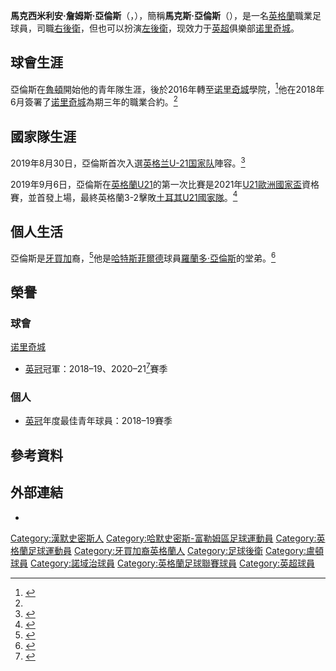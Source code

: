 {{Expand language|1=en|time=2021-01-15T15:40:24+00:00}}
{{noteTA|G1=football|G2=FAcup|G3=EPL
|1=zh-hans:阿隆斯; zh-hk:艾朗斯;zh-tw:亞倫斯
|2=zh-hans:马科斯; zh-tw:馬克斯; zh-hk:麥斯;}}
{{Infobox football biography
| name                = 馬克斯·亞倫斯<br />Max Aarons
| image               = Norwich_2_Chelsea_3_-_Max_Aarons.jpg
| caption             = 
| fullname            = Maximillian James Aarons
| birth_date          = {{birth date and age|2000|1|4|df=y}}
| birth_place         = {{ENG}}[[漢默史密斯|漢默史密斯]]
| height              = {{convert|1.78|m|ftin|0|abbr=on}}
| position            = 右後衛
| currentclub         = [[诺里奇城足球俱乐部|诺里奇城]]
| clubnumber          = 2
| youthyears1         = 2009–2014
| youthclubs1         = [[卢顿足球俱乐部|魯頓]] 
| youthyears2         = 2016–2018
| youthclubs2         =  [[诺里奇城足球俱乐部|诺里奇城]]
| years1              = 2018–
| clubs1              = [[诺里奇城足球俱乐部|诺里奇城]]
| caps1               = 143
| goals1              = 4
| nationalyears1 = 2018–2019     | nationalteam1 = [[英格蘭19歲以下足球代表隊|英格蘭U19]] | nationalcaps1 = 7  | nationalgoals1 = 0
| nationalyears2 = 2019– | nationalteam2 = [[英格蘭21歲以下足球代表隊|英格蘭U21]] | nationalcaps2 = 15  | nationalgoals2 = 0
| medaltemplates      = 
| club-update         = 2022年1月21日
| nationalteam-update = 2021年11月17日
}}
'''馬克西米利安·詹姆斯·亞倫斯'''（{{lang-en|'''Maximillian James Aarons'''}}，{{bd|2000年|1月4日}}），簡稱'''馬克斯·亞倫斯'''（{{lang-en|'''Max Aarons'''}}），是一名[[英格蘭|英格蘭]]職業足球員，司職[[右後衛|右後衛]]，但也可以扮演[[左後衛|左後衛]]，现效力于[[英超|英超]]俱樂部[[诺里奇城足球俱乐部|诺里奇城]]。

== 球會生涯 ==
亞倫斯在[[卢顿足球俱乐部|魯頓]]開始他的青年隊生涯，後於2016年轉至[[诺里奇城足球俱乐部|诺里奇城]]學院，<ref name=Canaries>{{Cite news|url=https://www.canaries.co.uk/News/2018/june/max-aarons-pro-deal/|title=Max Aarons signs first professional contract|access-date=2018-09-04|language=en-gb|archive-date=2019-03-28|archive-url=https://web.archive.org/web/20190328164808/https://www.canaries.co.uk/News/2018/june/max-aarons-pro-deal/|dead-url=yes}}</ref>他在2018年6月簽署了[[诺里奇城足球俱乐部|诺里奇城]]為期三年的職業合約。<ref name=Canaries />

== 國家隊生涯 ==
2019年8月30日，亞倫斯首次入選[[英格蘭21歲以下足球代表隊|英格兰U-21国家队]]陣容。<ref>{{cite web|url=http://www.thefa.com/news/2019/aug/30/england-u21s-squad-named-for-turkey-and-kosovo-300819|title=ENGLAND U21S KICK-OFF A NEW CAMPAIGN AND AIDY BOOTHROYD HAS PICKED HIS SQUAD|publisher=The FA|date=2019-08-30|accessdate=2019-08-30|archive-date=2021-08-16|archive-url=https://web.archive.org/web/20210816233446/https://www.thefa.com/news/2019/aug/30/england-u21s-squad-named-for-turkey-and-kosovo-300819|dead-url=no}}</ref>

2019年9月6日，亞倫斯在[[英格蘭21歲以下足球代表隊|英格蘭U21]]的第一次比賽是2021年[[U21歐洲國家盃|U21歐洲國家盃]]資格賽，並首發上場，最終英格蘭3-2擊敗[[土耳其21歲以下國家足球隊|土耳其U21國家隊]]。<ref>{{cite web|url=http://www.thefa.com/news/2019/sep/06/england-u21-turkey-060919|title=EDDIE NKETIAH AND REISS NELSON SCORE AS ENGLAND U21S WIN OPENING EURO QUALIFIER|publisher=The FA|date=2019-09-06|accessdate=2019-09-07|archive-date=2020-10-16|archive-url=https://web.archive.org/web/20201016212108/https://www.thefa.com/news/2019/sep/06/england-u21-turkey-060919|dead-url=no}}</ref>

== 個人生活 ==
亞倫斯是[[牙买加|牙買加]]裔，<ref>{{cite news |url=https://www.theguardian.com/football/2019/oct/26/norwich-city-almost-felt-like-home-max-aarons |title=Norwich’s Max Aarons: 'When I came here it almost felt like home' |first=Jacob |last=Steinberg |newspaper=The Guardian |location=London |date=2019-10-26 |accessdate=2020-06-16 |archive-date=2021-02-16 |archive-url=https://web.archive.org/web/20210216014142/https://www.theguardian.com/football/2019/oct/26/norwich-city-almost-felt-like-home-max-aarons |dead-url=no }}</ref>他是[[哈德斯菲尔德足球俱乐部|哈特斯菲爾德]]球員[[路蘭度·艾朗斯|羅蘭多·亞倫斯]]的堂弟。<ref>{{Cite news|url=http://www.edp24.co.uk/sport/norwich-city/ncfc-max-aarons-1-5678948|title=Rapid rise continuing for Canaries prospect Aarons after derby debut|last=Freezer|first=David|work=Eastern Daily Press|access-date=2018-09-04|language=en|archive-date=2020-10-28|archive-url=https://web.archive.org/web/20201028054832/https://www.edp24.co.uk/sport/norwich-city/ncfc-max-aarons-1-5678948|dead-url=no}}</ref>

== 榮譽 ==
=== 球會 ===
;{{flagicon|ENG}} [[诺里奇城足球俱乐部|诺里奇城]]
* [[英格蘭足球冠軍聯賽|英冠]]冠軍：2018–19、2020–21<ref>{{cite web|url=https://theathletic.com/news/norwich-championship-premier-league-promotion/SX8hzKBbud4O|title=Norwich win Championship title after securing Premier League promotion|website=The Athletic|date=2021-05-01|accessdate=2021-05-02|archive-date=2021-05-01|archive-url=https://web.archive.org/web/20210501170240/https://theathletic.com/news/norwich-championship-premier-league-promotion/SX8hzKBbud4O|dead-url=no}}</ref>賽季

=== 個人 ===
* [[英格蘭足球冠軍聯賽|英冠]]年度最佳青年球員：2018–19賽季

== 參考資料 ==
{{Reflist}}

==外部連結==
*{{Soccerway}}

{{諾域治球員名單}}
{{英格蘭足球聯賽頒獎禮年度最佳青年球員}}

{{DEFAULTSORT: Aarons, Max}}
[[Category:漢默史密斯人|Category:漢默史密斯人]]
[[Category:哈默史密斯-富勒姆區足球運動員|Category:哈默史密斯-富勒姆區足球運動員]]
[[Category:英格蘭足球運動員|Category:英格蘭足球運動員]]
[[Category:牙買加裔英格蘭人|Category:牙買加裔英格蘭人]]
[[Category:足球後衛|Category:足球後衛]]
[[Category:盧頓球員|Category:盧頓球員]]
[[Category:諾域治球員|Category:諾域治球員]]
[[Category:英格蘭足球聯賽球員|Category:英格蘭足球聯賽球員]]
[[Category:英超球員|Category:英超球員]]